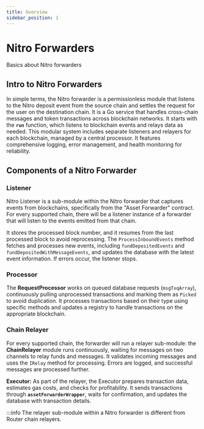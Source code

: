 ```yaml
---
title: Overview
sidebar_position: 1
---
```

# Nitro Forwarders
Basics about Nitro forwarders


## Intro to Nitro Forwarders
In simple terms, the Nitro forwarder is a permissionless module that listens to the Nitro deposit event from
the source chain and settles the request for the user on the destination chain. It is 
a Go service that handles cross-chain messages and token transactions across 
blockchain networks. It starts with the **`run`** function, which listens to 
blockchain events and relays data as needed. This modular system includes separate 
listeners and relayers for each blockchain, managed by a central processor. It 
features comprehensive logging, error management, and health monitoring for reliability.

## Components of a Nitro Forwarder
### Listener
Nitro Listener is a sub-module within the Nitro forwarder that captures events from 
blockchains, specifically from the "Asset Forwarder" contract. For every supported 
chain, there will be a listener instance of a forwarder that will listen to the 
events emitted from that chain.

It stores the processed block number, and it resumes from the last processed block 
to avoid reprocessing. The `ProcessInboundEvents` method fetches and processes 
new events, including `fundDepositedEvents` and `fundDepositedWithMessageEvents`, 
and updates the database with the latest event information. If errors occur, the 
listener stops.

### Processor
The **RequestProcessor** works on queued database requests (`msgTxqArray`), 
continuously pulling unprocessed transactions and marking 
them as `Picked` to avoid duplication. It processes transactions 
based on their type using specific methods and updates a registry to handle 
transactions on the appropriate blockchain.

### Chain Relayer

For every supported chain, the forwarder will run a relayer sub-module: the **ChainRelayer** module runs 
continuously, waiting for messages on two channels to relay funds and messages. It validates 
incoming messages and uses the `IRelay` method for processing. Errors are 
logged, and successful messages are processed further.

**Executor:**
As part of the relayer, the Executor prepares transaction data, estimates gas 
costs, and checks for profitability. It sends transactions through
**`assetForwarderWrapper`**, waits for confirmation, and
updates the database with transaction details.

:::info
The relayer sub-module within a Nitro forwarder is different from Router chain relayers. 